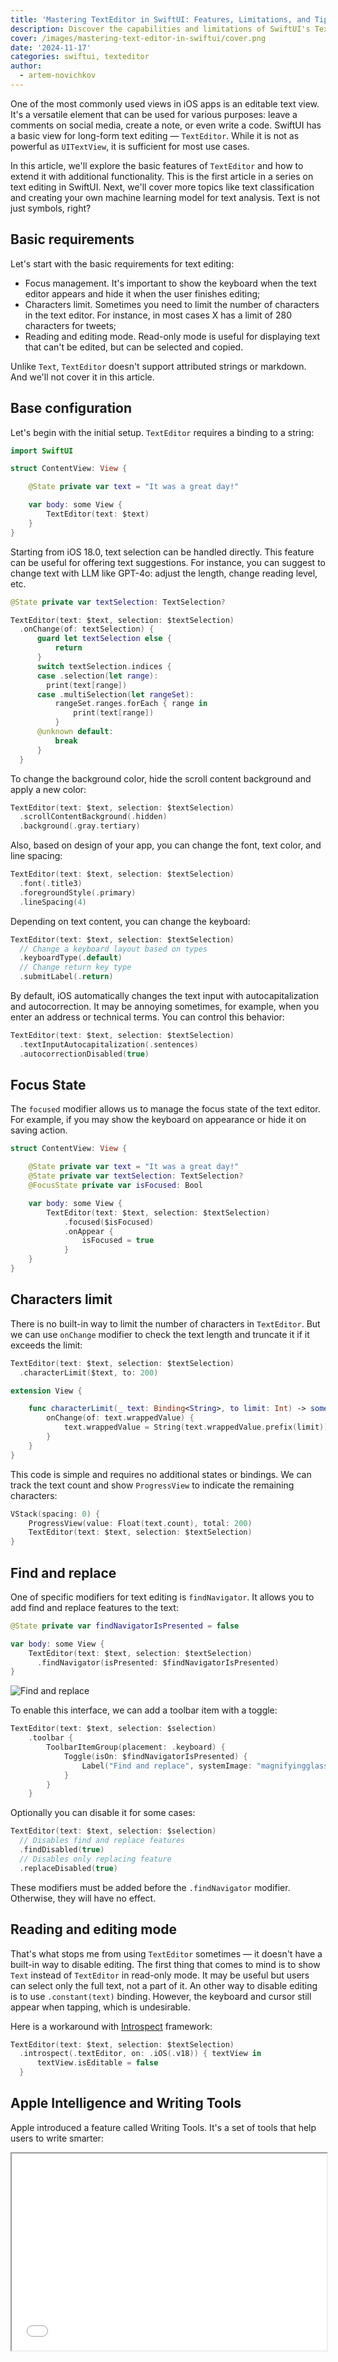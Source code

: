 ```yaml
---
title: 'Mastering TextEditor in SwiftUI: Features, Limitations, and Tips'
description: Discover the capabilities and limitations of SwiftUI's TextEditor and how to extend its functionality.
cover: /images/mastering-text-editor-in-swiftui/cover.png
date: '2024-11-17'
categories: swiftui, texteditor
author:
  - artem-novichkov
---
```


One of the most commonly used views in iOS apps is an editable text view. It's a versatile element that can be used for various purposes: leave a comments on social media, create a note, or even write a code. SwiftUI has a basic view for long-form text editing — `TextEditor`. While it is not as powerful as `UITextView`, it is sufficient for most use cases.

<Tweet id="1275806023236882432" />

In this article, we'll explore the basic features of `TextEditor` and how to extend it with additional functionality. This is the first article in a series on text editing in SwiftUI. Next, we'll cover more topics like text classification and creating your own machine learning model for text analysis. Text is not just symbols, right?

## Basic requirements

Let's start with the basic requirements for text editing:

- Focus management. It's important to show the keyboard when the text editor appears and hide it when the user finishes editing;
- Characters limit. Sometimes you need to limit the number of characters in the text editor. For instance, in most cases X has a limit of 280 characters for tweets;
- Reading and editing mode. Read-only mode is useful for displaying text that can't be edited, but can be selected and copied.

Unlike `Text`, `TextEditor` doesn't support attributed strings or markdown. And we'll not cover it in this article.

## Base configuration

Let's begin with the initial setup. `TextEditor` requires a binding to a string:

```swift
import SwiftUI

struct ContentView: View {

    @State private var text = "It was a great day!"

    var body: some View {
        TextEditor(text: $text)
    }
}
```
Starting from iOS 18.0, text selection can be handled directly. This feature can be useful for offering text suggestions. For instance, you can suggest to change text with LLM like GPT-4o: adjust the length, change reading level, etc.

```swift
@State private var textSelection: TextSelection?

TextEditor(text: $text, selection: $textSelection)
  .onChange(of: textSelection) {
      guard let textSelection else {
          return
      }
      switch textSelection.indices {
      case .selection(let range):
        print(text[range])
      case .multiSelection(let rangeSet):
          rangeSet.ranges.forEach { range in
              print(text[range])
          }
      @unknown default:
          break
      }
  }
```

To change the background color, hide the scroll content background and apply a new color:

```swift
TextEditor(text: $text, selection: $textSelection)
  .scrollContentBackground(.hidden)
  .background(.gray.tertiary)
```

Also, based on design of your app, you can change the font, text color, and line spacing:

```swift
TextEditor(text: $text, selection: $textSelection)
  .font(.title3)
  .foregroundStyle(.primary)
  .lineSpacing(4)
```

Depending on text content, you can change the keyboard:

```swift
TextEditor(text: $text, selection: $textSelection)
  // Change a keyboard layout based on types
  .keyboardType(.default)
  // Change return key type
  .submitLabel(.return)
```

By default, iOS automatically changes the text input with autocapitalization and autocorrection. It may be annoying sometimes, for example, when you enter an address or technical terms. You can control this behavior:

```swift
TextEditor(text: $text, selection: $textSelection)
  .textInputAutocapitalization(.sentences)
  .autocorrectionDisabled(true)
```

## Focus State

The `focused` modifier allows us to manage the focus state of the text editor. For example, if you may show the keyboard on appearance or hide it on saving action.

```swift /isFocused/ /$isFocused/
struct ContentView: View {

    @State private var text = "It was a great day!"
    @State private var textSelection: TextSelection?
    @FocusState private var isFocused: Bool

    var body: some View {
        TextEditor(text: $text, selection: $textSelection)
            .focused($isFocused)
            .onAppear {
                isFocused = true
            }
    }
}
```

## Characters limit

There is no built-in way to limit the number of characters in `TextEditor`. But we can use `onChange` modifier to check the text length and truncate it if it exceeds the limit:

```swift
TextEditor(text: $text, selection: $textSelection)
  .characterLimit($text, to: 200)

extension View {

    func characterLimit(_ text: Binding<String>, to limit: Int) -> some View {
        onChange(of: text.wrappedValue) {
            text.wrappedValue = String(text.wrappedValue.prefix(limit))
        }
    }
}
```

This code is simple and requires no additional states or bindings. We can track the text count and show `ProgressView` to indicate the remaining characters:

```swift
VStack(spacing: 0) {
    ProgressView(value: Float(text.count), total: 200)
    TextEditor(text: $text, selection: $textSelection)
}
```

## Find and replace

One of specific modifiers for text editing is `findNavigator`. It allows you to add find and replace features to the text:

```swift
@State private var findNavigatorIsPresented = false

var body: some View {
    TextEditor(text: $text, selection: $textSelection)
      .findNavigator(isPresented: $findNavigatorIsPresented)
}
```

![Find and replace](/images/mastering-text-editor-in-swiftui/find-and-replace.png)

To enable this interface, we can add a toolbar item with a toggle:

```swift
TextEditor(text: $text, selection: $selection)
    .toolbar {
        ToolbarItemGroup(placement: .keyboard) {
            Toggle(isOn: $findNavigatorIsPresented) {
                Label("Find and replace", systemImage: "magnifyingglass")
            }
        }
    }
```

Optionally you can disable it for some cases:
    
```swift
TextEditor(text: $text, selection: $selection)
  // Disables find and replace features
  .findDisabled(true)
  // Disables only replacing feature
  .replaceDisabled(true)
```

These modifiers must be added before the `.findNavigator` modifier. Otherwise, they will have no effect.

## Reading and editing mode

That's what stops me from using `TextEditor` sometimes — it doesn't have a built-in way to disable editing. The first thing that comes to mind is to show `Text` instead of `TextEditor` in read-only mode. It may be useful but users can select only the full text, not a part of it. An other way to disable editing is to use `.constant(text)` binding. However, the keyboard and cursor still appear when tapping, which is undesirable. 

Here is a workaround with [Introspect](https://github.com/siteline/swiftui-introspect) framework:

```swift
TextEditor(text: $text, selection: $textSelection)
  .introspect(.textEditor, on: .iOS(.v18)) { textView in
      textView.isEditable = false
  }
```

## Apple Intelligence and Writing Tools

Apple introduced a feature called Writing Tools. It's a set of tools that help users to write smarter:

<iframe
  width="100%"
  height="315"
  src="//www.youtube.com/embed/3m0MoYKwVTM"
  allow="accelerometer; autoplay; encrypted-media; gyroscope; picture-in-picture"
  allowFullScreen
/>

`TextEditor` supports Writing Tools by default. There is a new `writingToolsBehavior` modifier that allows you to change the behavior. For example, `.complete` behavior completes current phrase.

```swift
TextEditor(text: $text, selection: $textSelection)
  .writingToolsBehavior(.complete)
```

I didn't find a way to run Writing Tools in the simulator, and my iPhone 14 Pro doesn't support it. So I just ran the example on macOS:

![Writing tools](/images/mastering-text-editor-in-swiftui/writing-tools.png)

## TextEditor alternatives

Thinking about alternatives to `TextEditor`, we can consider:

- `TextField` with vertical axis (iOS 16.0+);
- Third-party frameworks like [RichTextKit](https://github.com/danielsaidi/RichTextKit) or [STTextView](https://github.com/krzyzanowskim/STTextView);
- `UITextView` via `UIViewRepresentable`.

There is no perfect solution; choose the one that best fits your requirements. When writing code, I aim to achieve flexibility without adding unnecessary complexity. While it can be challenging at times, the results are always rewarding.

## What's next?

In this article, we've covered the basic features of `TextEditor`. You can find a final version of the code in [TextEditorExample](https://github.com/artemnovichkov/TextEditorExample) repository. But it just a beginning. What's really interesting is a meaning of the text. What users want to say? What's the sentiment? How to classify the text? We'll cover these topics in the next articles. Stay tuned!